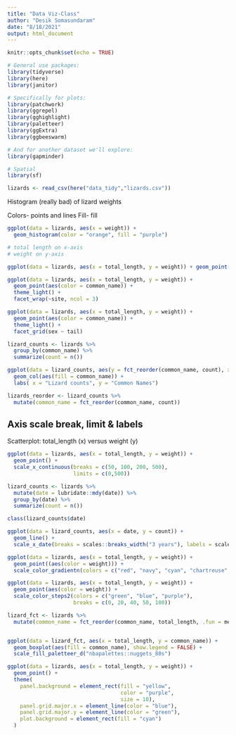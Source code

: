 ```yaml
---
title: "Data Viz-Class"
author: "Desik Somasundaram"
date: "8/18/2021"
output: html_document
---
```


```r
knitr::opts_chunk$set(echo = TRUE)
```

```r
# General use packages:
library(tidyverse)
library(here)
library(janitor)

# Specifically for plots:
library(patchwork)
library(ggrepel)
library(gghighlight)
library(paletteer)
library(ggExtra)
library(ggbeeswarm)

# And for another dataset we'll explore:
library(gapminder)

# Spatial
library(sf)

```

```r
lizards <- read_csv(here("data_tidy","lizards.csv"))

```
Histogram (really bad) of lizard weights

Colors- points and lines
Fill- fill

```r
ggplot(data = lizards, aes(x = weight)) + 
  geom_histogram(color = "orange", fill = "purple")
```
```r
# total length on x-axis
# weight on y-axis

ggplot(data = lizards, aes(x = total_length, y = weight)) + geom_point(shape = 172, fill = "green", color = "blue", size = 4, alpha = 0.5)
```

 
```r
ggplot(data = lizards, aes(x = total_length, y = weight)) + 
  geom_point(aes(color = common_name)) + 
  theme_light() +
  facet_wrap(~site, ncol = 3)
```
```r
ggplot(data = lizards, aes(x = total_length, y = weight)) + 
  geom_point(aes(color = common_name)) + 
  theme_light() +
  facet_grid(sex ~ tail)
```

```r
lizard_counts <- lizards %>% 
  group_by(common_name) %>% 
  summarize(count = n())


```

```r
ggplot(data = lizard_counts, aes(y = fct_reorder(common_name, count), x = count)) +
  geom_col(aes(fill = common_name)) +
  labs( x = "Lizard counts", y = "Common Names")

```
```r
lizards_reorder <- lizard_counts %>% 
  mutate(common_name = fct_reorder(common_name, count))
```

## Axis scale break, limit & labels

Scatterplot: total_length (x) versus weight (y)


```r
ggplot(data = lizards, aes(x = total_length, y = weight)) + 
  geom_point() +
  scale_x_continuous(breaks = c(50, 100, 200, 500),
                     limits = c(0,500)) 
```
```r
lizard_counts <- lizards %>%
  mutate(date = lubridate::mdy(date)) %>%
  group_by(date) %>% 
  summarize(count = n())

class(lizard_counts$date)

```
```r
ggplot(data = lizard_counts, aes(x = date, y = count)) +
  geom_line() +
  scale_x_date(breaks = scales::breaks_width("3 years"), labels = scales::label_date("%y"))
```
```r
ggplot(data = lizards, aes(x = total_length, y = weight)) +
  geom_point((aes(color = weight))) +
  scale_color_gradientn(colors = c("red", "navy", "cyan", "chartreuse", "orange"))

```
```r
ggplot(data = lizards, aes(x = total_length, y = weight)) +
  geom_point(aes(color = weight)) +
  scale_color_steps2(colors = c("green", "blue", "purple"),
                     breaks = c(0, 20, 40, 50, 100))
```
```r
lizard_fct <- lizards %>% 
  mutate(common_name = fct_reorder(common_name, total_length, .fun = median))


ggplot(data = lizard_fct, aes(x = total_length, y = common_name)) + 
  geom_boxplot(aes(fill = common_name), show.legend = FALSE) +
  scale_fill_paletteer_d("nbapalettes::nuggets_80s")
```
```r
ggplot(data = lizards, aes(x = total_length, y = weight)) +
  geom_point() +
  theme(
    panel.background = element_rect(fill = "yellow", 
                                    color = "purple",
                                    size = 10),
    panel.grid.major.x = element_line(color = "blue"),
    panel.grid.major.y = element_line(color = "green"),
    plot.background = element_rect(fill = "cyan")
  )
```

